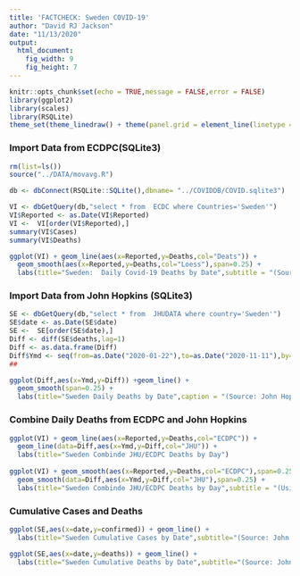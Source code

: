 ```yaml
---
title: 'FACTCHECK: Sweden COVID-19'
author: "David RJ Jackson"
date: "11/13/2020"
output: 
  html_document: 
    fig_width: 9
    fig_height: 7
---
```


```r
knitr::opts_chunk$set(echo = TRUE,message = FALSE,error = FALSE)
library(ggplot2)
library(scales)
library(RSQLite)
theme_set(theme_linedraw() + theme(panel.grid = element_line(linetype = 'dashed')))
```

### Import Data from ECDPC(SQLite3)

```r
rm(list=ls())
source("../DATA/movavg.R")

db <- dbConnect(RSQLite::SQLite(),dbname= "../COVIDDB/COVID.sqlite3")

VI <- dbGetQuery(db,"select * from  ECDC where Countries='Sweden'")
VI$Reported <- as.Date(VI$Reported)
VI <-  VI[order(VI$Reported),]
summary(VI$Cases)
summary(VI$Deaths)
```
```r
ggplot(VI) + geom_line(aes(x=Reported,y=Deaths,col="Deats")) +
  geom_smooth(aes(x=Reported,y=Deaths,col="Loess"),span=0.25) +
  labs(title="Sweden:  Daily Covid-19 Deaths by Date",subtitle = "(Source: European CDPC")
```


### Import Data from John Hopkins (SQLite3)

```r
SE <- dbGetQuery(db,"select * from  JHUDATA where country='Sweden'")
SE$date <- as.Date(SE$date)
SE <-  SE[order(SE$date),]
Diff <- diff(SE$deaths,lag=1)
Diff <- as.data.frame(Diff)
Diff$Ymd <- seq(from=as.Date("2020-01-22"),to=as.Date("2020-11-11"),by=1)
##


```
```r
ggplot(Diff,aes(x=Ymd,y=Diff)) +geom_line() +
  geom_smooth(span=0.25) +
  labs(title="Sweden Daily Deaths by Date",caption = "(Source: John Hopkins University", y="Daily Deaths")
```

### Combine Daily Deaths from ECDPC and John Hopkins

```r
ggplot(VI) + geom_line(aes(x=Reported,y=Deaths,col="ECDPC")) +
  geom_line(data=Diff,aes(x=Ymd,y=Diff,col="JHU")) +
  labs(title="Sweden Combinde JHU/ECDPC Deaths by Day")
  
ggplot(VI) + geom_smooth(aes(x=Reported,y=Deaths,col="ECDPC"),span=0.25) +
  geom_smooth(data=Diff,aes(x=Ymd,y=Diff,col="JHU"),span=0.25) +
  labs(title="Sweden Combinde JHU/ECDPC Deaths by Day",subtitle = "(Using Loess fitted curve)")
```

### Cumulative Cases and Deaths

```r
ggplot(SE,aes(x=date,y=confirmed)) + geom_line() +
  labs(title="Sweden Cumulative Cases by Date",subtitle="(Source: John Hopkins Uni)")

ggplot(SE,aes(x=date,y=deaths)) + geom_line() +
  labs(title="Sweden Cumulative Deaths by Date",subtitle="(Source: John Hopkins Uni)")

```


